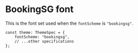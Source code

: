 
<Meta title="Foundations/Typography/BookingSG" />

# BookingSG font

This is the font set used when the `fontScheme` is `"bookingsg"`.

```tsx
const theme: ThemeSpec = {
    fontScheme: "bookingsg",
    // ...other specifications
};
```

<FontDisplay theme={BookingSGTheme} />
